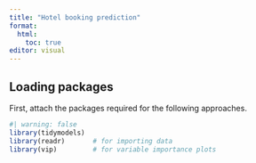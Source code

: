 ```yaml
---
title: "Hotel booking prediction"
format: 
  html: 
    toc: true
editor: visual
---
```


## Loading packages

First, attach the packages required for the following approaches.

```r
#| warning: false
library(tidymodels)  
library(readr)       # for importing data
library(vip)         # for variable importance plots
```
